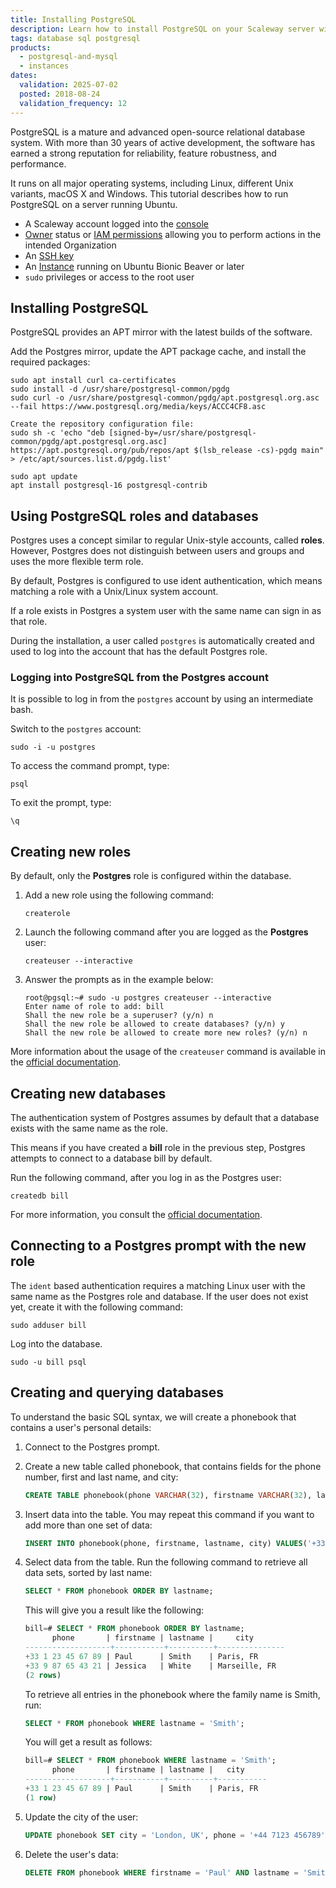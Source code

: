```yaml
---
title: Installing PostgreSQL
description: Learn how to install PostgreSQL on your Scaleway server with this detailed guide. Follow our step-by-step instructions to set up and optimize PostgreSQL for high performance and reliability.
tags: database sql postgresql
products:
  - postgresql-and-mysql
  - instances
dates:
  validation: 2025-07-02
  posted: 2018-08-24
  validation_frequency: 12
---
```



PostgreSQL is a mature and advanced open-source relational database system. With more than 30 years of active development, the software has earned a strong reputation for reliability, feature robustness, and performance.

It runs on all major operating systems, including Linux, different Unix variants, macOS X and Windows. This tutorial describes how to run PostgreSQL on a server running Ubuntu.

<Requirements />

- A Scaleway account logged into the [console](https://console.scaleway.com)
- [Owner](/iam/concepts/#owner) status or [IAM permissions](/iam/concepts/#permission) allowing you to perform actions in the intended Organization
- An [SSH key](/organizations-and-projects/how-to/create-ssh-key/)
- An [Instance](/instances/how-to/create-an-instance/) running on Ubuntu Bionic Beaver or later
- `sudo` privileges or access to the root user

## Installing PostgreSQL

PostgreSQL provides an APT mirror with the latest builds of the software.

Add the Postgres mirror, update the APT package cache, and install the required packages:

```
sudo apt install curl ca-certificates
sudo install -d /usr/share/postgresql-common/pgdg
sudo curl -o /usr/share/postgresql-common/pgdg/apt.postgresql.org.asc --fail https://www.postgresql.org/media/keys/ACCC4CF8.asc

Create the repository configuration file:
sudo sh -c 'echo "deb [signed-by=/usr/share/postgresql-common/pgdg/apt.postgresql.org.asc] https://apt.postgresql.org/pub/repos/apt $(lsb_release -cs)-pgdg main" > /etc/apt/sources.list.d/pgdg.list'

sudo apt update
apt install postgresql-16 postgresql-contrib
```

## Using PostgreSQL roles and databases

Postgres uses a concept similar to regular Unix-style accounts, called **roles**. However, Postgres does not distinguish between users and groups and uses the more flexible term role.

By default, Postgres is configured to use ident authentication, which means matching a role with a Unix/Linux system account.

If a role exists in Postgres a system user with the same name can sign in as that role.

During the installation, a user called `postgres` is automatically created and used to log into the account that has the default Postgres role.

### Logging into PostgreSQL from the Postgres account

It is possible to log in from the `postgres` account by using an intermediate bash.

Switch to the `postgres` account:

```
sudo -i -u postgres
```

To access the command prompt, type:

```
psql
```

To exit the prompt, type:

```
\q
```

## Creating new roles

By default, only the **Postgres** role is configured within the database.

1. Add a new role using the following command:
    ```
    createrole
    ```
2. Launch the following command after you are logged as the **Postgres** user:
    ```
    createuser --interactive
    ```
3. Answer the prompts as in the example below:
    ```
    root@pgsql:~# sudo -u postgres createuser --interactive
    Enter name of role to add: bill
    Shall the new role be a superuser? (y/n) n
    Shall the new role be allowed to create databases? (y/n) y
    Shall the new role be allowed to create more new roles? (y/n) n
    ```

More information about the usage of the `createuser` command is available in the [official documentation](https://www.postgresql.org/docs/11/static/app-createuser.html).

## Creating new databases

The authentication system of Postgres assumes by default that a database exists with the same name as the role.

This means if you have created a **bill** role in the previous step, Postgres attempts to connect to a database bill by default.

Run the following command, after you log in as the Postgres user:

```
createdb bill
```

For more information, you consult the [official documentation](https://www.postgresql.org/docs/11/static/app-createdb.html).

## Connecting to a Postgres prompt with the new role

The `ident` based authentication requires a matching Linux user with the same name as the Postgres role and database. If the user does not exist yet, create it with the following command:

```
sudo adduser bill
```

Log into the database.

```
sudo -u bill psql
```

## Creating and querying databases

To understand the basic SQL syntax, we will create a phonebook that contains a user's personal details:

1. Connect to the Postgres prompt.
2. Create a new table called phonebook, that contains fields for the phone number, first and last name, and city:
    ```sql
    CREATE TABLE phonebook(phone VARCHAR(32), firstname VARCHAR(32), lastname VARCHAR(32), city VARCHAR(64));
    ```
3. Insert data into the table. You may repeat this command if you want to add more than one set of data:
    ```sql
    INSERT INTO phonebook(phone, firstname, lastname, city) VALUES('+33 1 23 45 67 89', 'Paul', 'Smith', 'Paris, FR');
    ```
4. Select data from the table. Run the following command to retrieve all data sets, sorted by last name:
    ```sql
    SELECT * FROM phonebook ORDER BY lastname;
    ```

    This will give you a result like the following:

    ```sql
    bill=# SELECT * FROM phonebook ORDER BY lastname;
          phone       | firstname | lastname |     city
    -------------------+-----------+----------+---------------
    +33 1 23 45 67 89 | Paul      | Smith    | Paris, FR
    +33 9 87 65 43 21 | Jessica   | White    | Marseille, FR
    (2 rows)
    ```

    To retrieve all entries in the phonebook where the family name is Smith, run:

    ```sql
    SELECT * FROM phonebook WHERE lastname = 'Smith';
    ```

    You will get a result as follows:

    ```sql
    bill=# SELECT * FROM phonebook WHERE lastname = 'Smith';
          phone       | firstname | lastname |   city
    -------------------+-----------+----------+-----------
    +33 1 23 45 67 89 | Paul      | Smith    | Paris, FR
    (1 row)
    ```
5. Update the city of the user:
    ```sql
    UPDATE phonebook SET city = 'London, UK', phone = '+44 7123 456789' WHERE firstname = 'Paul' AND lastname = 'Smith';
    ```
6. Delete the user's data:
    ```sql
    DELETE FROM phonebook WHERE firstname = 'Paul' AND lastname = 'Smith';
    ```